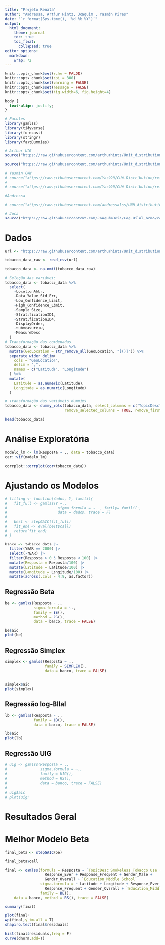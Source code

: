 ---
title: "Projeto Renata"
author: "Andressa, Arthur Hintz, Joaquim , Yasmin Pires"
date: "`r format(Sys.time(), '%d %b %Y')`"
output:
  html_document:
    theme: journal
    toc: true
    toc_float:
      collapsed: true
editor_options:
  markdown:
    wrap: 72
---

```{r setup, include=FALSE}
knitr::opts_chunk$set(echo = FALSE)
knitr::opts_chunk$set(dpi = 300)
knitr::opts_chunk$set(warning = FALSE)
knitr::opts_chunk$set(message = FALSE)
knitr::opts_chunk$set(fig.width=6, fig.height=4)
```

```{css, echo = FALSE}
body {
  text-align: justify;
}
```

```{r, include=FALSE}
# Pacotes
library(gamlss)
library(tidyverse)
library(forecast)
library(stringr)
library(fastDummies)

```

```{r}
# Arthur UIG
source("https://raw.githubusercontent.com/arthurhintz/Unit_distribution/refs/heads/main/UIG_functions.R")

source("https://raw.githubusercontent.com/arthurhintz/Unit_distribution/main/uiggamlss.R")
```


```{r}
# Yasmin CUW
# source("https://raw.githubusercontent.com/Yas190/CUW-Distribution/refs/heads/main/CUW_functions.R")
# 
# source("https://raw.githubusercontent.com/Yas190/CUW-Distribution/refs/heads/main/CUW-FOR-GAMLSS.R")

```

```{r}
#Andressa

# source("https://raw.githubusercontent.com/andressalss/UNH_distribution/refs/heads/main/UNH_gamlss.R")
```

```{r}
# Joca
source("https://raw.githubusercontent.com/JoaquimReis/Log-Bilal_arma/refs/heads/main/LB_gamlss.R")

```

# Dados

```{r}

url <- "https://raw.githubusercontent.com/arthurhintz/Unit_distribution/refs/heads/main/Tobacco_Survey_Data.csv"

tobacco_data_raw <- read_csv(url)

tobacco_data <- na.omit(tobacco_data_raw)

# Seleção das variáveis
tobacco_data <- tobacco_data %>% 
  select(
    -LocationAbbr,
    -Data_Value_Std_Err,
    -Low_Confidence_Limit,
    -High_Confidence_Limit,
    -Sample_Size,
    -StratificationID1,
    -StratificationID4,
    -DisplayOrder,
    -SubMeasureID,
    -MeasureDesc
  )
# Transformação das cordenadas
tobacco_data <- tobacco_data %>%
  mutate(GeoLocation = str_remove_all(GeoLocation, "[()]")) %>%
  separate_wider_delim(
    cols = "GeoLocation",
    delim = ",",
    names = c("Latitude", "Longitude")
  ) %>%
  mutate(
    Latitude = as.numeric(Latitude),
    Longitude = as.numeric(Longitude)
  )

# Transformação das variáveis dummies
tobacco_data <- dummy_cols(tobacco_data, select_columns = c("TopicDesc","Response","Gender","Education"),
                           remove_selected_columns = TRUE, remove_first_dummy = T)

head(tobacco_data)

```

# Análise Exploratória

```{r}
modelo_lm <- lm(Resposta ~ ., data = tobacco_data)
car::vif(modelo_lm)

corrplot::corrplot(cor(tobacco_data))
```



# Ajustando os Modelos

```{r}
# fitting <- function(dados, Y, famili){
#   fit_full <- gamlss(Y ~.,
#                       sigma.formula = ~ ., family= famili(),
#                       data = dados, trace = F)
#   
#   best <- stepGAIC(fit_full)
#   fit_end <- eval(best$call)
#   return(fit_end)
# }
```

```{r}
banco <- tobacco_data |> 
  filter(YEAR == 2000) |> 
  select(-YEAR) |> 
  filter(Resposta > 0 & Resposta < 100) |> 
  mutate(Resposta = Resposta/100) |> 
  mutate(Latitude = Latitude/100) |>
  mutate(Longitude = Longitude/100) |> 
  mutate(across(.cols = 4:9, as.factor))
```


## Regressão Beta

```{r}

be <- gamlss(Resposta ~ ., 
             sigma.formula = ~., 
             family = BE(), 
             method = RS(),
             data = banco, trace = FALSE)

be$aic
plot(be)
```

## Regressão Simplex

```{r}
simplex <- gamlss(Resposta ~ ., 
                  family = SIMPLEX(), 
                  data = banco, trace = FALSE)


simplex$aic  
plot(simplex)
```


## Regressão log-BIlal
```{r}
lb <- gamlss(Resposta ~ ., 
             family = LB(), 
             data = banco, trace = FALSE)

lb$aic  
plot(lb)


```


## Regressão UIG

```{r}
# uig <- gamlss(Resposta ~ .,
#               sigma.formula = ~.,
#               family = UIG(),
#               method = RS(),
#               data = banco, trace = FALSE)
# 
# uig$aic
# plot(uig)
```


# Resultados Geral


# Melhor Modelo Beta

```{r}
final_beta <- stepGAIC(be)

final_beta$call

final <- gamlss(formula = Resposta ~ `TopicDesc_Smokeless Tobacco Use (Youth)` +
                  Response_Ever + Response_Frequent + Gender_Male + 
                  Gender_Overall + `Education_Middle School`, 
                sigma.formula = ~ Latitude + Longitude + Response_Ever + 
                  Response_Frequent + Gender_Overall + `Education_Middle School`,
                family = BE(), 
    data = banco, method = RS(), trace = FALSE)

summary(final)
```

```{r}
plot(final)
wp(final,ylim.all = T)
shapiro.test(final$residuals)

hist(final$residuals,freq = F)
curve(dnorm,add=T)
```



